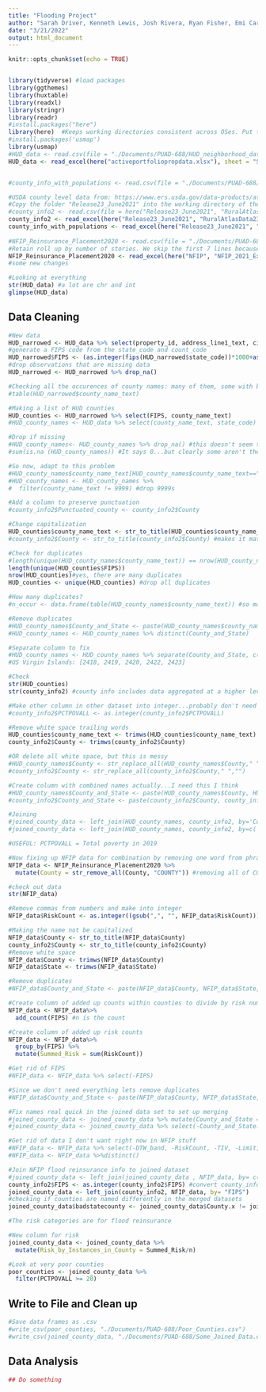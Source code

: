 ```yaml
---
title: "Flooding Project"
author: "Sarah Driver, Kenneth Lewis, Josh Rivera, Ryan Fisher, Emi Carbray"
date: "3/21/2022"
output: html_document
---
```


```r
knitr::opts_chunk$set(echo = TRUE)


library(tidyverse) #load packages
library(ggthemes)
library(huxtable)
library(readxl)
library(stringr)
library(readr)
#install.packages("here")
library(here)  #Keeps working directories consistent across OSes. Put the csv files in the directory where this project is installed.
#install.packages('usmap')
library(usmap)
#HUD_data <- read.csv(file = "./Documents/PUAD-688/HUD_neighborhood_data.csv") 
HUD_data <- read_excel(here("activeportfoliopropdata.xlsx"), sheet = "Step_01_Property_Level_data")


#county_info_with_populations <- read.csv(file = "./Documents/PUAD-688/RuralAtlasData23People.csv") 

#USDA county level data from: https://www.ers.usda.gov/data-products/atlas-of-rural-and-small-town-america/download-the-data/ 
#Copy the folder "Release23_June2021" into the working directory of the flooding project
#county_info2 <- read.csv(file = here("Release23_June2021", "RuralAtlasData23.csv")) #I only found this file as xlsx, not csv, so that's what I use below. The income data goes to county_info2 while the population data goes to county_info_with_population
county_info2 <- read_excel(here("Release23_June2021", "RuralAtlasData23.xlsx"), sheet = "Income")
county_info_with_populations <- read_excel(here("Release23_June2021", "RuralAtlasData23.xlsx"), sheet = "People")
  
#NFIP_Reinsurance_Placement2020 <- read.csv(file = "./Documents/PUAD-688/NFIP_2021_Exposure_by_DTW(2021_NFIP_Reinsurance_Placement_Information).csv") 
#Retain roll up by number of stories. We skip the first 7 lines because these contain description, not the dataset
NFIP_Reinsurance_Placement2020 <- read_excel(here("NFIP", "NFIP_2021_Exposure_by_DTW.xlsx"), sheet= "NumStor_County_DTW", skip = 7)
#some new changes

#Looking at everything
str(HUD_data) #a lot are chr and int 
glimpse(HUD_data)
```

## Data Cleaning

```r

#New data
HUD_narrowed <- HUD_data %>% select(property_id, address_line1_text, city_name_text, state_code, county_code, county_name_text)
#generate a FIPS code from the state_code and count_code
HUD_narrowed$FIPS <- (as.integer(fips(HUD_narrowed$state_code))*1000+as.integer(HUD_narrowed$county_code))
#drop observations that are missing data
HUD_narrowed <- HUD_narrowed %>% drop_na()

#Checking all the occurences of county names: many of them, some with both upper and lower case writing 
#table(HUD_narrowed$county_name_text)

#Making a list of HUD counties 
HUD_counties <- HUD_narrowed %>% select(FIPS, county_name_text)
#HUD_county_names <- HUD_data %>% select(county_name_text, state_code)

#Drop if missing
#HUD_county_names<- HUD_county_names %>% drop_na() #this doesn't seem to work 
#sum(is.na (HUD_county_names)) #It says 0...but clearly some aren't there

#So now, adapt to this problem 
#HUD_county_names$county_name_text[HUD_county_names$county_name_text==""] <- 9999 #make NAs equal to 9999
#HUD_county_names <- HUD_county_names %>%
#  filter(county_name_text != 9999) #drop 9999s

#Add a column to preserve punctuation 
#county_info2$Punctuated_county <- county_info2$County

#Change capitalization 
HUD_counties$county_name_text <- str_to_title(HUD_counties$county_name_text) #removes all the weird punctuation and standardizes
#county_info2$County <- str_to_title(county_info2$County) #makes it match the above

#Check for duplicates 
#length(unique(HUD_county_names$county_name_text)) == nrow(HUD_county_names) #FALSE = there are duplicates
length(unique(HUD_counties$FIPS))
nrow(HUD_counties)#yes, there are many duplicates
HUD_counties <- unique(HUD_counties) #drop all duplicates

#How many duplicates?
#n_occur <- data.frame(table(HUD_county_names$county_name_text)) #so many duplicates...

#Remove duplicates
#HUD_county_names$County_and_State <- paste(HUD_county_names$county_name_text, HUD_county_names$state_code, sep="_") #combine columns into new one, County_and_State
#HUD_county_names <- HUD_county_names %>% distinct(County_and_State) 

#Separate column to fix 
#HUD_county_names <- HUD_county_names %>% separate(County_and_State, c('County', 'State'), "_", convert = TRUE) 
#US Virgin Islands: [2418, 2419, 2420, 2422, 2423]

#Check
str(HUD_counties)
str(county_info2) #county info includes data aggregated at a higher level, e.g. FIPS code 01000 is all of Alabama

#Make other column in other dataset into integer...probably don't need to do this 
#county_info2$PCTPOVALL <- as.integer(county_info2$PCTPOVALL)

#Remove white space trailing words
HUD_counties$county_name_text <- trimws(HUD_counties$county_name_text)
county_info2$County <- trimws(county_info2$County)

#OR delete all white space, but this is messy 
#HUD_county_names$County <- str_replace_all(HUD_county_names$County," ","")
#county_info2$County <- str_replace_all(county_info2$County," ","") 

#Create column with combined names actually...I need this I think
#HUD_county_names$County_and_State <- paste(HUD_county_names$County, HUD_county_names$State, sep="_") #squish back together 
#county_info2$County_and_State <- paste(county_info2$County, county_info2$State, sep="_") #squish back together 

#Joining 
#joined_county_data <- left_join(HUD_county_names, county_info2, by='County_and_State') #one way to join, but less neat
#joined_county_data <- left_join(HUD_county_names, county_info2, by=c('County' = 'County', 'State' = 'State')) #results in 2773 observations

#USEFUL: PCTPOVALL = Total poverty in 2019

#Now fixing up NFIP data for combination by removing one word from phrases
NFIP_data <- NFIP_Reinsurance_Placement2020 %>%
  mutate(County = str_remove_all(County, "COUNTY")) #removing all of COUNTY from county names 

#check out data 
str(NFIP_data)

#Remove commas from numbers and make into integer
NFIP_data$RiskCount <- as.integer((gsub(",", "", NFIP_data$RiskCount)))

#Making the name not be capitalized 
NFIP_data$County <- str_to_title(NFIP_data$County)
county_info2$County <- str_to_title(county_info2$County)
#Remove white space 
NFIP_data$County <- trimws(NFIP_data$County)
NFIP_data$State <- trimws(NFIP_data$State)

#Remove duplicates
#NFIP_data$County_and_State <- paste(NFIP_data$County, NFIP_data$State, sep="_") #combine columns into new one, County_and_State

#Create column of added up counts within counties to divide by risk numbers
NFIP_data <- NFIP_data%>%
  add_count(FIPS) #n is the count

#Create column of added up risk counts 
NFIP_data <- NFIP_data%>%
  group_by(FIPS) %>% 
  mutate(Summed_Risk = sum(RiskCount))

#Get rid of FIPS
#NFIP_data <- NFIP_data %>% select(-FIPS)

#Since we don't need everything lets remove duplicates 
#NFIP_data$County_and_State <- paste(NFIP_data$County, NFIP_data$State, sep="_")

#Fix names real quick in the joined data set to set up merging 
#joined_county_data <- joined_county_data %>% mutate(County_and_State = County_and_State.y)
#joined_county_data <- joined_county_data %>% select(-County_and_State.x, -County_and_State.y)

#Get rid of data I don't want right now in NFIP stuff 
#NFIP_data <- NFIP_data %>% select(-DTW_band, -RiskCount, -TIV, -Limit, -RollUp_Level, -County, -State)
#NFIP_data <- NFIP_data %>%distinct()

#Join NFIP flood reinsurance info to joined dataset
#joined_county_data <- left_join(joined_county_data , NFIP_data, by= c('County_and_State' = 'County_and_State'))
county_info2$FIPS <- as.integer(county_info2$FIPS) #convert county_info2$FIPS to integer
joined_county_data <- left_join(county_info2, NFIP_data, by= "FIPS")
#checking if counties are named differently in the merged datasets
joined_county_data$badstatecounty <- joined_county_data$County.x != joined_county_data$County.y

#The risk categories are for flood reinsurance 

#New column for risk
joined_county_data <- joined_county_data %>% 
  mutate(Risk_by_Instances_in_County = Summed_Risk/n)

#Look at very poor counties 
poor_counties <- joined_county_data %>%
  filter(PCTPOVALL >= 20) 
```

## Write to File and Clean up
```r
#Save data frames as .csv
#write_csv(poor_counties, "./Documents/PUAD-688/Poor_Counties.csv")
#write_csv(joined_county_data, "./Documents/PUAD-688/Some_Joined_Data.csv")

```


## Data Analysis

```r
## Do something
```

